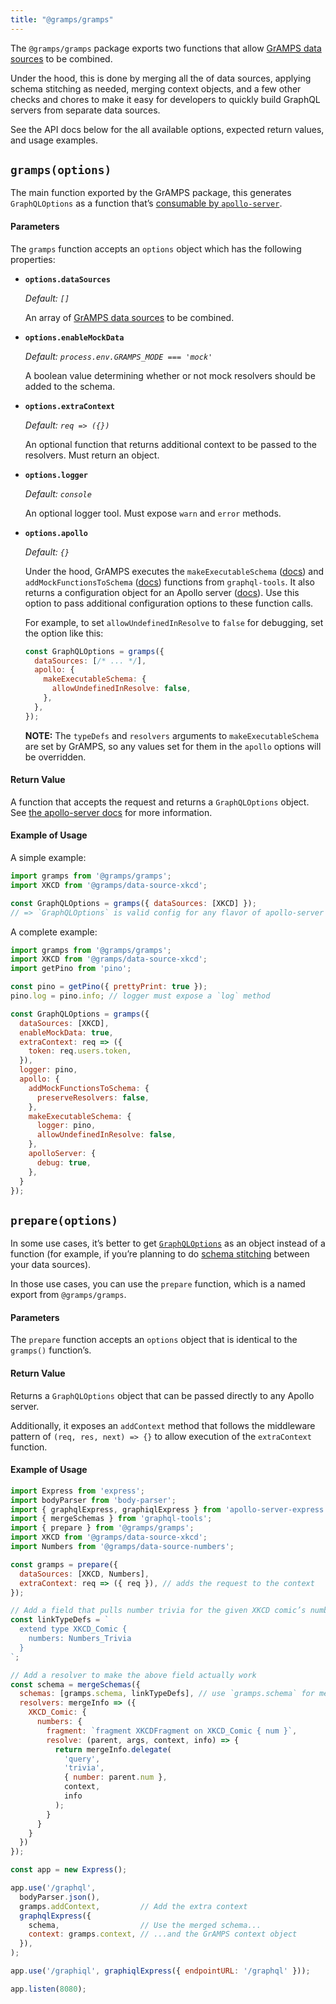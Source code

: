 ```yaml
---
title: "@gramps/gramps"
---
```


<PageDescription>

The `@gramps/gramps` package exports two functions that allow [GrAMPS data sources](https://gramps.js.org/data-source/schema-stitching/) to be combined.

Under the hood, this is done by merging all the of data sources, applying schema stitching as needed, merging context objects, and a few other checks and chores to make it easy for developers to quickly build GraphQL servers from separate data sources.

See the API docs below for the all available options, expected return values, and usage examples.

</PageDescription>

## `gramps(options)`

The main function exported by the GrAMPS package, this generates `GraphQLOptions` as a function that’s [consumable by `apollo-server`](https://www.apollographql.com/docs/apollo-server/setup.html#options-function).

#### Parameters

The `gramps` function accepts an `options` object which has the following properties:

-   **`options.dataSources`**

    _Default: `[]`_

    An array of [GrAMPS data sources](https://gramps.js.org/data-source/data-source-overview/) to be combined.

-   **`options.enableMockData`**

    _Default: `process.env.GRAMPS_MODE === 'mock'`_

    A boolean value determining whether or not mock resolvers should be added to the schema.

-   **`options.extraContext`**

    _Default: `req => ({})`_

    An optional function that returns additional context to be passed to the resolvers. Must return an object.

-   **`options.logger`**

    _Default: `console`_

    An optional logger tool. Must expose `warn` and `error` methods.

-   **`options.apollo`**

    _Default: `{}`_

    Under the hood, GrAMPS executes the `makeExecutableSchema` ([docs](https://www.apollographql.com/docs/graphql-tools/generate-schema.html#makeExecutableSchema)) and `addMockFunctionsToSchema` ([docs](https://www.apollographql.com/docs/graphql-tools/mocking.html#addMockFunctionsToSchema)) functions from `graphql-tools`. It also returns a configuration object for an Apollo server ([docs](https://www.apollographql.com/docs/apollo-server/setup.html#graphqlOptions)). Use this option to pass additional configuration options to these function calls.

    For example, to set `allowUndefinedInResolve` to `false` for debugging, set the option like this:

    ```js
    const GraphQLOptions = gramps({
      dataSources: [/* ... */],
      apollo: {
        makeExecutableSchema: {
          allowUndefinedInResolve: false,
        },
      },
    });
    ```

    **NOTE:** The `typeDefs` and `resolvers` arguments to `makeExecutableSchema` are set by GrAMPS, so any values set for them in the `apollo` options will be overridden.

#### Return Value

A function that accepts the request and returns a `GraphQLOptions` object. See [the apollo-server docs](https://www.apollographql.com/docs/apollo-server/setup.html#options-function) for more information.

#### Example of Usage

A simple example:

```js
import gramps from '@gramps/gramps';
import XKCD from '@gramps/data-source-xkcd';

const GraphQLOptions = gramps({ dataSources: [XKCD] });
// => `GraphQLOptions` is valid config for any flavor of apollo-server
```

A complete example:

```js
import gramps from '@gramps/gramps';
import XKCD from '@gramps/data-source-xkcd';
import getPino from 'pino';

const pino = getPino({ prettyPrint: true });
pino.log = pino.info; // logger must expose a `log` method

const GraphQLOptions = gramps({
  dataSources: [XKCD],
  enableMockData: true,
  extraContext: req => ({
    token: req.users.token,
  }),
  logger: pino,
  apollo: {
    addMockFunctionsToSchema: {
      preserveResolvers: false,
    },
    makeExecutableSchema: {
      logger: pino,
      allowUndefinedInResolve: false,
    },
    apolloServer: {
      debug: true,
    },
  }
});
```

## `prepare(options)`

In some use cases, it’s better to get [`GraphQLOptions`](https://www.apollographql.com/docs/apollo-server/setup.html#options-function) as an object instead of a function (for example, if you’re planning to do [schema stitching](https://gramps.js.org/data-source/schema-stitching/) between your data sources).

In those use cases, you can use the `prepare` function, which is a named export from `@gramps/gramps`.

#### Parameters

The `prepare` function accepts an `options` object that is identical to the `gramps()` function’s.

#### Return Value

Returns a `GraphQLOptions` object that can be passed directly to any Apollo server.

Additionally, it exposes an `addContext` method that follows the middleware pattern of `(req, res, next) => {}` to allow execution of the `extraContext` function.

#### Example of Usage

```js
import Express from 'express';
import bodyParser from 'body-parser';
import { graphqlExpress, graphiqlExpress } from 'apollo-server-express';
import { mergeSchemas } from 'graphql-tools';
import { prepare } from '@gramps/gramps';
import XKCD from '@gramps/data-source-xkcd';
import Numbers from '@gramps/data-source-numbers';

const gramps = prepare({
  dataSources: [XKCD, Numbers],
  extraContext: req => ({ req }), // adds the request to the context
});

// Add a field that pulls number trivia for the given XKCD comic’s number
const linkTypeDefs = `
  extend type XKCD_Comic {
    numbers: Numbers_Trivia
  }
`;

// Add a resolver to make the above field actually work
const schema = mergeSchemas({
  schemas: [gramps.schema, linkTypeDefs], // use `gramps.schema` for merging
  resolvers: mergeInfo => ({
    XKCD_Comic: {
      numbers: {
        fragment: `fragment XKCDFragment on XKCD_Comic { num }`,
        resolve: (parent, args, context, info) => {
          return mergeInfo.delegate(
            'query',
            'trivia',
            { number: parent.num },
            context,
            info
          );
        }
      }
    }
  })
});

const app = new Express();

app.use('/graphql',
  bodyParser.json(),
  gramps.addContext,         // Add the extra context
  graphqlExpress({
    schema,                  // Use the merged schema...
    context: gramps.context, // ...and the GrAMPS context object
  }),
);

app.use('/graphiql', graphiqlExpress({ endpointURL: '/graphql' }));

app.listen(8080);
```
